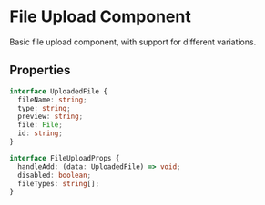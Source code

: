 
<Meta title="Components/Interface/FileUpload/Overview" />

<style>{`
  /* Add any custom styles you need for documentation here */
`}</style>

# File Upload Component

Basic file upload component, with support for different variations.

## Properties

```typescript
interface UploadedFile {
  fileName: string;
  type: string;
  preview: string;
  file: File;
  id: string;
}

interface FileUploadProps {
  handleAdd: (data: UploadedFile) => void;
  disabled: boolean;
  fileTypes: string[];
}
```
